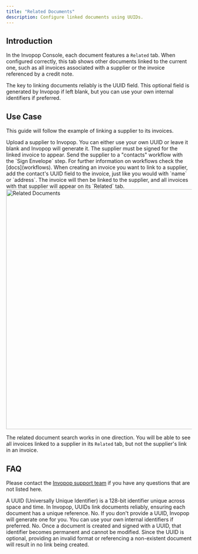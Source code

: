 ```yaml
---
title: "Related Documents"
description: Configure linked documents using UUIDs.
---
```


## Introduction

In the Invopop Console, each document features a `Related` tab. When configured correctly, this tab shows other documents linked to the current one, such as all invoices associated with a supplier or the invoice referenced by a credit note.

The key to linking documents reliably is the UUID field. This optional field is generated by Invopop if left blank, but you can use your own internal identifiers if preferred.

## Use Case

This guide will follow the example of linking a supplier to its invoices.

<Steps>

<Step title="Upload the supplier">
Upload a supplier to Invopop. You can either use your own UUID or leave it blank and Invopop will generate it.
</Step>

<Step title="Sign the supplier">
The supplier must be signed for the linked invoice to appear. Send the supplier to a "contacts" workflow with the `Sign Envelope` step. For further information on workflows check the [docs](workflows).
</Step>

<Step title="Link the invoice">
When creating an invoice you want to link to a supplier, add the contact's UUID field to the invoice, just like you would with `name` or `address`. The invoice will then be linked to the supplier, and all invoices with that supplier will appear on its `Related` tab.
</Step>

</Steps>

<Frame caption="How an invoice appears on the supplier's Related tab">
  <img
    alt="Related Documents"
    src="/guides/images/related-docs.png"
    width="650px"
  />
</Frame>


<Warning>The related document search works in one direction. You will be able to see all invoices linked to a supplier in its `Related` tab, but not the supplier's link in an invoice. </Warning>

## FAQ

Please contact the [Invopop support team](email:support@invopop.com) if you have any questions that are not listed here.

<AccordionGroup>

<Accordion title="What is a UUID?">
A UUID (Universally Unique Identifier) is a 128-bit identifier unique across space and time. In Invopop, UUIDs link documents reliably, ensuring each document has a unique reference.
</Accordion>

<Accordion title="Do I need to generate my own UUIDs?">
No. If you don't provide a UUID, Invopop will generate one for you. You can use your own internal identifiers if preferred.
</Accordion>

<Accordion title="Can I change a document's UUID after creation?">
No. Once a document is created and signed with a UUID, that identifier becomes permanent and cannot be modified.
</Accordion>

<Accordion title="What happens if I use an invalid UUID?">
Since the UUID is optional, providing an invalid format or referencing a non-existent document will result in no link being created.
</Accordion>

</AccordionGroup>
